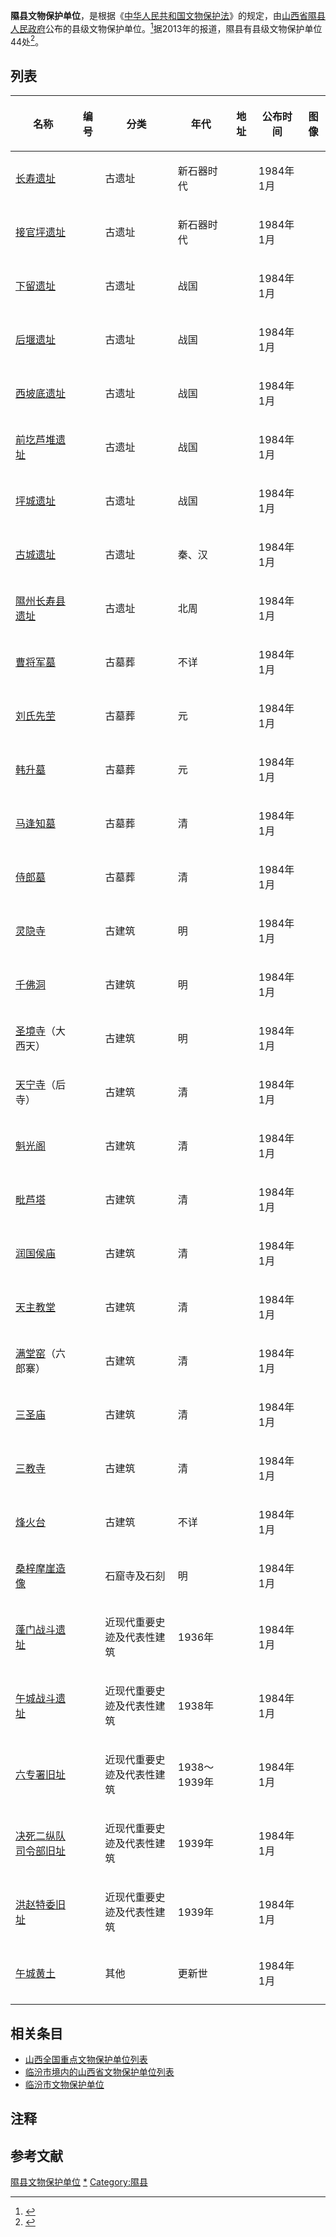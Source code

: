 '''隰县文物保护单位'''，是根据《[[中华人民共和国文物保护法|中华人民共和国文物保护法]]》的规定，由[[山西省|山西省]][[隰县|隰县]][[隰县人民政府|人民政府]]公布的县级文物保护单位。<ref>{{cite web|title=山西省|url=http://www.ncha.gov.cn/portals/0/second/wenwubhml/%E5%B1%B1%E8%A5%BF%E7%9C%811.rar|work=中国文物保护单位名录|publisher=中华人民共和国国家文物局|accessdate=2012-12-26|deadurl=yes|archiveurl=https://web.archive.org/web/20120501202356/http://www.sach.gov.cn/portals/0/second/wenwubhml/%E5%B1%B1%E8%A5%BF%E7%9C%811.rar|archivedate=2012-05-01}}</ref>据2013年的报道，隰县有县级文物保护单位44处<ref>{{cite news|title=小景点“撬”动大旅游 ——隰县发展旅游产业侧记|url=http://www.lfxww.com/plus/view.php?aid=193734|accessdate=2013-11-15|newspaper=临汾新闻网|date=2013-10-25|deadurl=yes|archiveurl=https://web.archive.org/web/20131202231905/http://www.lfxww.com/plus/view.php?aid=193734|archivedate=2013-12-02}}</ref>。

==列表==
{{Expand list}}<center>
{| class="wikitable sortable"
|- 
!名称 
!编号
!分类 
!年代
!地址
!公布时间
!图像
|-
| [[长寿遗址|长寿遗址]] ||   || 古遗址 || 新石器时代 ||   || 1984年1月 ||
|-
| [[接官坪遗址|接官坪遗址]] ||   || 古遗址 || 新石器时代 ||   || 1984年1月 ||
|-
| [[下留遗址|下留遗址]] ||   || 古遗址 || 战国 ||   || 1984年1月 ||
|-
| [[后堰遗址|后堰遗址]] ||   || 古遗址 || 战国 ||   || 1984年1月 ||
|-
| [[西坡底遗址|西坡底遗址]] ||   || 古遗址 || 战国 ||   || 1984年1月 ||
|-
| [[前圪芦堆遗址|前圪芦堆遗址]] ||   || 古遗址 || 战国 ||   || 1984年1月 ||
|-
| [[坪城遗址|坪城遗址]] ||   || 古遗址 || 战国 ||   || 1984年1月 ||
|-
| [[古城遗址_(隰县)|古城遗址]] ||   || 古遗址 || 秦、汉 ||   || 1984年1月 ||
|-
| [[隰州长寿县遗址|隰州长寿县遗址]] ||   || 古遗址 || 北周 ||   || 1984年1月 ||
|-
| [[曹将军墓|曹将军墓]] ||   || 古墓葬 || 不详 ||   || 1984年1月 ||
|-
| [[刘氏先茔|刘氏先茔]] ||   || 古墓葬 || 元 ||   || 1984年1月 ||
|-
| [[韩升墓|韩升墓]] ||   || 古墓葬 || 元 ||   || 1984年1月 ||
|-
| [[马逢知墓|马逢知墓]] ||   || 古墓葬 || 清 ||   || 1984年1月 ||
|-
| [[侍郎墓|侍郎墓]] ||   || 古墓葬 || 清 ||   || 1984年1月 ||
|-
| [[灵隐寺|灵隐寺]] ||   || 古建筑 || 明 ||   || 1984年1月 ||
|-
| [[千佛洞|千佛洞]] ||   || 古建筑 || 明 ||   || 1984年1月 ||
|-
| [[圣境寺|圣境寺]]（大西天） ||   || 古建筑 || 明 ||   || 1984年1月 ||
|-
| [[天宁寺|天宁寺]]（后寺） ||   || 古建筑 || 清 ||   || 1984年1月 ||
|-
| [[魁光阁|魁光阁]] ||   || 古建筑 || 清 ||   || 1984年1月 ||
|-
| [[毗芦塔|毗芦塔]] ||   || 古建筑 || 清 ||   || 1984年1月 ||
|-
| [[润国侯庙|润国侯庙]] ||   || 古建筑 || 清 ||   || 1984年1月 ||
|-
| [[天主教堂|天主教堂]] ||   || 古建筑 || 清 ||   || 1984年1月 ||
|-
| [[满堂窑|满堂窑]]（六郎寨） ||   || 古建筑 || 清 ||   || 1984年1月 ||
|-
| [[三圣庙|三圣庙]] ||   || 古建筑 || 清 ||   || 1984年1月 ||
|-
| [[三教寺|三教寺]] ||   || 古建筑 || 清 ||   || 1984年1月 ||
|-
| [[烽火台|烽火台]] ||   || 古建筑 || 不详 ||   || 1984年1月 ||
|-
| [[桑梓摩崖造像|桑梓摩崖造像]] ||   || 石窟寺及石刻 || 明 ||   || 1984年1月 ||
|-
| [[蓬门战斗遗址|蓬门战斗遗址]] ||   || 近现代重要史迹及代表性建筑 || 1936年 ||   || 1984年1月 ||
|-
| [[午城战斗遗址|午城战斗遗址]] ||   || 近现代重要史迹及代表性建筑 || 1938年 ||   || 1984年1月 ||
|-
| [[六专署旧址|六专署旧址]] ||   || 近现代重要史迹及代表性建筑 || 1938～1939年 ||   || 1984年1月 ||
|-
| [[决死二纵队司令部旧址|决死二纵队司令部旧址]] ||   || 近现代重要史迹及代表性建筑 || 1939年 ||   || 1984年1月 ||
|-
| [[洪赵特委旧址|洪赵特委旧址]] ||   || 近现代重要史迹及代表性建筑 || 1939年 ||   || 1984年1月 ||
|-
| [[午城黄土|午城黄土]] ||   || 其他 || 更新世 ||   || 1984年1月 ||
|-
|}
</center>

==相关条目==
* [[山西全国重点文物保护单位列表|山西全国重点文物保护单位列表]]
* [[临汾市境内的山西省文物保护单位列表|临汾市境内的山西省文物保护单位列表]]
* [[临汾市文物保护单位|临汾市文物保护单位]]

==注释==
{{ReflistH}}
{{NoteFoot}}
{{ReflistF}}

==参考文献==
{{Reflist}}

{{山西文保}}
[[Category:隰县文物保护单位|]]
[[Category:临汾文物保护单位|*]]
[[Category:隰县|Category:隰县]]